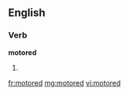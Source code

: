 ==English==

===Verb===
'''motored'''

# {{past of|[[motor]]}}

[[fr:motored]]
[[mg:motored]]
[[vi:motored]]